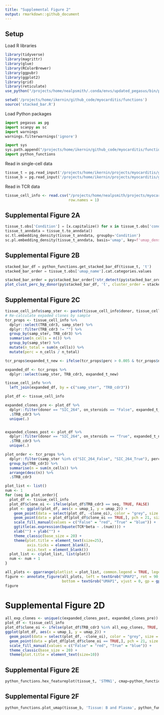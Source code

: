 ---
title: "Supplemental Figure 2"
output: rmarkdown::github_document
---


## Setup

Load R libraries
```{r message=FALSE, load_r_libraries}
library(tidyverse)
library(magrittr)
library(glue)
library(RColorBrewer)
library(ggpubr)
library(ggplot2)
library(grid)
library(reticulate)
use_python("/projects/home/nealpsmith/.conda/envs/updated_pegasus/bin/python")

setwd('/projects/home/ikernin/github_code/myocarditis/functions')
source('stacked_bar.R')
```

Load Python packages
```{python load_python_packages}
import pegasus as pg
import scanpy as sc
import warnings
warnings.filterwarnings('ignore')

import sys
sys.path.append("/projects/home/ikernin/github_code/myocarditis/functions")
import python_functions
```

Read in single-cell data

```{python results='hide', read_data}
tissue_t = pg.read_input('/projects/home/ikernin/projects/myocarditis/github_datasets/tissue_t.zarr')
tissue_b = pg.read_input('/projects/home/ikernin/projects/myocarditis/github_datasets/tissue_b.zarr')
```

Read in TCR data

```{r tcr_data, message = FALSE, warning = FALSE}
tissue_cell_info <- read.csv("/projects/home/nealpsmith/projects/myocarditis/tissue/data/tcr/blood_tissue_comps/tissue_cell_info.csv",
                             row.names = 1)
```

## Supplemental Figure 2A

```{python results='hold', supp_2a}
tissue_t.obs['Condition'] = [x.capitalize() for x in tissue_t.obs['condition']]
tissue_t_anndata = tissue_t.to_anndata()
sc.tl.embedding_density(tissue_t_anndata, groupby='Condition')
sc.pl.embedding_density(tissue_t_anndata, basis='umap', key=f'umap_density_Condition')
```


## Supplemental Figure 2B

```{python results='hold', supp_2b_get_data}
stacked_bar_df = python_functions.get_stacked_bar_df(tissue_t, 't')
stacked_bar_order = tissue_t.obs['umap_name'].cat.categories.values
```

```{r supp_2b_plot}
stacked_bar_order = py$stacked_bar_order[!str_detect(py$stacked_bar_order, 'Doublets')]
plot_clust_perc_by_donor(py$stacked_bar_df, 't', cluster_order = stacked_bar_order)
```


## Supplemental Figure 2C

```{r supp_2C, message = FALSE, warning = FALSE, fig.height = 20, fig.width = 20}
tissue_cell_info$samp_ster <- paste(tissue_cell_info$donor, tissue_cell_info$on_steroids, sep = "_")
# Re-calculate expaded clones by sample
tcr_props <- tissue_cell_info %>%
  dplyr::select(TRB_cdr3, samp_ster) %>%
  dplyr::filter(TRB_cdr3 != "") %>%
  group_by(samp_ster, TRB_cdr3) %>%
  summarise(n_cells = n()) %>%
  group_by(samp_ster) %>%
  mutate(n_total = sum(n_cells)) %>%
  mutate(perc = n_cells / n_total)

tcr_props$expanded_t_new <- ifelse(tcr_props$perc > 0.005 & tcr_props$n_cells > 1, TRUE, FALSE)

expanded_df <- tcr_props %>%
  dplyr::select(samp_ster, TRB_cdr3, expanded_t_new)

tissue_cell_info %<>%
  left_join(expanded_df, by = c("samp_ster", "TRB_cdr3"))

plot_df <- tissue_cell_info

expanded_clones_pre <- plot_df %>%
  dplyr::filter(donor == "SIC_264", on_steroids == "False", expanded_t_new == TRUE) %>%
  .$TRB_cdr3 %>%
  unique(.)


expanded_clones_post <- plot_df %>%
  dplyr::filter(donor == "SIC_264", on_steroids == "True", expanded_t_new == TRUE) %>%
  .$TRB_cdr3 %>%
  unique(.)

plot_order <- tcr_props %>%
  dplyr::filter(samp_ster %in% c("SIC_264_False", "SIC_264_True"), perc > 0.005, n_cells > 1) %>%
  group_by(TRB_cdr3) %>%
  summarise(n = sum(n_cells)) %>%
  arrange(desc(n)) %>%
  .$TRB_cdr3

plot_list <- list()
num <- 1
for (seq in plot_order){
  plot_df <- tissue_cell_info
  plot_df$clone_oi <- ifelse(plot_df$TRB_cdr3 == seq, TRUE, FALSE)
  plot <- ggplot(plot_df, aes(x = umap_1, y = umap_2)) +
    geom_point(data = select(plot_df, -clone_oi), color = "grey", size = 1) +
    geom_point(data = plot_df[plot_df$clone_oi == TRUE,], pch = 21, size = 3, aes(fill = factor(on_steroids))) +
    scale_fill_manual(values = c("False" = "red", "True" = "blue")) +
    ggtitle(as.expression(bquote(TCR*beta ~ .(num)))) +
    xlab("") + ylab("") +
    theme_classic(base_size = 20) +
    theme(plot.title = element_text(size=25),
          axis.ticks = element_blank(),
          axis.text = element_blank())
  plot_list <- c(plot_list, list(plot))
  num <- num + 1
}

all_plots <- ggarrange(plotlist = plot_list, common.legend = TRUE, legend = "top")
figure <- annotate_figure(all_plots, left = textGrob("UMAP2", rot = 90, vjust = 1, hjust = 1, gp = gpar(cex = 3)),
                          bottom = textGrob("UMAP1", vjust = 0, gp = gpar(cex = 3)))
figure
```

# Supplemental Figure 2D

```{r supp_2D, message = FALSE, warning = FALSE}

all_exp_clones <- unique(c(expanded_clones_post, expanded_clones_pre))
plot_df <- tissue_cell_info
plot_df$clone_oi <- ifelse(plot_df$TRB_cdr3 %in% all_exp_clones, TRUE, FALSE)
ggplot(plot_df, aes(x = umap_1, y = umap_2)) +
  geom_point(data = select(plot_df, -clone_oi), color = "grey", size = 1) +
  geom_point(data = plot_df[plot_df$clone_oi == TRUE,], pch = 21, size = 3, aes(fill = factor(on_steroids))) +
  scale_fill_manual(values = c("False" = "red", "True" = "blue")) +
  theme_classic(base_size = 20) +
  theme(plot.title = element_text(size=10))

```

## Supplemental Figure 2E

```{python}
python_functions.hex_featureplot(tissue_t, 'STMN1', cmap=python_functions.blues_cmap)
```


## Supplemental Figure 2F

```{python}
python_functions.plot_umap(tissue_b, 'Tissue: B and Plasma', python_functions.tissue_b_pal, marker_multiplier=5)
```

